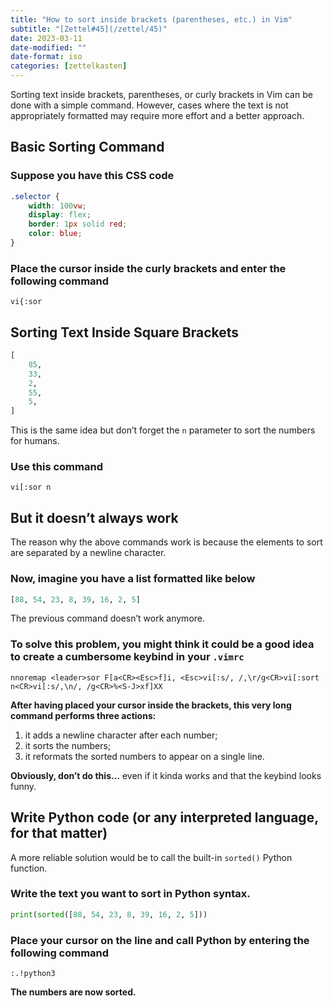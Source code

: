 ```yaml
---
title: "How to sort inside brackets (parentheses, etc.) in Vim"
subtitle: "[Zettel#45](/zettel/45)"
date: 2023-03-11
date-modified: ""
date-format: iso
categories: [zettelkasten]
---
```

Sorting text inside brackets, parentheses, or curly brackets in Vim can be done with a simple command. However, cases where the text is not appropriately formatted may require more effort and a better approach.

## Basic Sorting Command

### Suppose you have this CSS code

```css
.selector {
    width: 100vw;
    display: flex;
    border: 1px solid red;
    color: blue;
}
```

### Place the cursor inside the curly brackets and enter the following command

```vim
vi{:sor
```

## Sorting Text Inside Square Brackets

```python
[
    85,
    33,
    2,
    55,
    5,
]
```

This is the same idea but don't forget the `n` parameter to sort the numbers for humans.

### Use this command

```vim
vi[:sor n
```

## But it doesn't always work

The reason why the above commands work is because the elements to sort are separated by a newline character.

### Now, imagine you have a list formatted like below

```python
[88, 54, 23, 8, 39, 16, 2, 5]
```

The previous command doesn't work anymore.

### To solve this problem, you might think it could be a good idea to create a cumbersome keybind in your `.vimrc`

`nnoremap <leader>sor F[a<CR><Esc>f]i, <Esc>vi[:s/, /,\r/g<CR>vi[:sort n<CR>vi[:s/,\n/, /g<CR>%<S-J>xf]XX`

**After having placed your cursor inside the brackets, this very long command performs three actions:**

1. it adds a newline character after each number;
2. it sorts the numbers;
3. it reformats the sorted numbers to appear on a single line.

**Obviously, don't do this...** even if it kinda works and that the keybind looks funny.

## Write Python code (or any interpreted language, for that matter)

A more reliable solution would be to call the built-in `sorted()` Python function.

### Write the text you want to sort in Python syntax.

```python
print(sorted([88, 54, 23, 8, 39, 16, 2, 5]))
```

### Place your cursor on the line and call Python by entering the following command

```vim
:.!python3
```

**The numbers are now sorted.**
